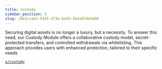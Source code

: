 ```yaml
---
title: Custody
sidebar_position: 5
slug: /0e1ccab2-5425-473e-be93-5b4a87de5d00
---
```





Securing digital assets is no longer a luxury, but a necessity. To answer this need, our Custody Module offers a collaborative custody model, secret-protected transfers, and controlled withdrawals via whitelisting. This approach provides users with enhanced protection, tailored to their specific needs


[`x/custody`](https://github.com/KiraCore/sekai/tree/master/x/custody)

